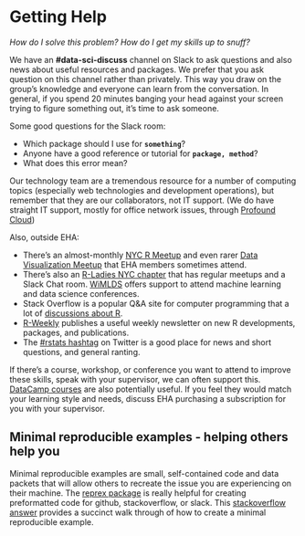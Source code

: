 # Getting Help {#help}

*How do I solve this problem? How do I get my skills up to snuff?*

We have an **\#data-sci-discuss** channel on Slack to ask questions and also news about
useful resources and packages. We prefer that you ask question on this channel rather than
privately. This way you draw on the group's knowledge and everyone can learn
from the conversation. In general, if you spend 20 minutes banging your head
against your screen trying to figure something out, it's time to ask someone.

Some good questions for the Slack room:

-   Which package should I use for **`something`**?
-   Anyone have a good reference or tutorial for **`package, method`**?
-   What does this error mean?

Our technology team are a tremendous resource for a number of computing topics
(especially web technologies and development operations), but remember that they
are our collaborators, not IT support. (We do have straight IT support, mostly
for office network issues, through [Profound
Cloud](https://support.profoundcloud.com/home))

Also, outside EHA:

-   There's an almost-monthly [NYC R Meetup](https://www.meetup.com/nyhackr/)
    and even rarer [Data Visualization Meetup](https://www.meetup.com/DataVisualization/) that EHA members sometimes attend.
-   There's also an [R-Ladies NYC chapter](http://www.rladiesnyc.org/) that has
    regular meetups and a Slack Chat room. [WiMLDS](http://wimlds.org/chapters/about-nyc/) offers 
    support to attend machine learning and data science conferences. 
-   Stack Overflow is a popular Q&A site for computer programming that a lot of
    [discussions about
    R](https://stackoverflow.com/questions/tagged/r?sort=newest&pagesize=50).
-   [R-Weekly](https://rweekly.org/) publishes a useful weekly newsletter on new
    R developments, packages, and publications.
-   The [\#rstats hashtag](https://twitter.com/hashtag/rstats) on Twitter is a
    good place for news and short questions, and general ranting.

If there's a course, workshop, or conference you want to attend to improve these
skills, speak with your supervisor, we can often support this.  [DataCamp courses](https://www.datacamp.com/onboarding/learn?from=home&technology=r) are also potentially useful.
If you feel they would match your learning style and needs, discuss EHA purchasing a subscription for you with your supervisor.

## Minimal reproducible examples - helping others help you

Minimal reproducible examples are small, self-contained code and data packets 
that will allow others to recreate the issue you are experiencing on their 
machine. The [reprex package](https://reprex.tidyverse.org/articles/articles/learn-reprex.html) is
really helpful for creating preformatted code for github, stackoverflow, or slack. 
This [stackoverflow answer](https://stackoverflow.com/questions/5963269/how-to-make-a-great-r-reproducible-example) provides a succinct walk through of how to create a 
minimal reproducible example. 



